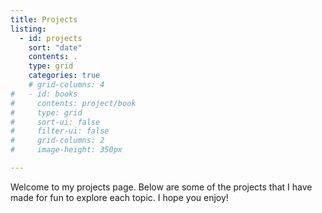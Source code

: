 ```yaml
---
title: Projects
listing: 
  - id: projects
    sort: "date"
    contents: .
    type: grid
    categories: true
    # grid-columns: 4
#   - id: books
#     contents: project/book
#     type: grid
#     sort-ui: false
#     filter-ui: false
#     grid-columns: 2
#     image-height: 350px

---
```


Welcome to my projects page. Below are some of the projects that I have made for fun to explore each topic. I hope you enjoy!